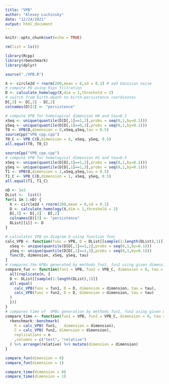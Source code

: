 ```yaml
---
title: "VPB"
author: "Alexey Luchinsky"
date: "12/24/2021"
output: html_document
---
```


```r
knitr::opts_chunk$set(echo = TRUE)
```

```r
rm(list = ls())
```


```r
library(Rcpp)
library(rbenchmark)
library(dplyr)
```

```r
source("./VPB.R")
```



```r
X <- circle2d + rnorm(200,mean = 0,sd = 0.1) # add Gaussian noise  
# compute PD using Rips filtration
D <- calculate_homology(X,dim = 1,threshold = 2) 
# switch from birth-death to birth-persistence coordinates
D[,3] <- D[,3] - D[,2] 
colnames(D)[3] <- "persistence"
```


```r
# compute VPB for homological dimension H0 and tau=0.5
xSeq <- unique(quantile(D[D[,1]==1,2],probs = seq(0,1,by=0.1)))
ySeq <- unique(quantile(D[D[,1]==0,3],probs = seq(0,1,by=0.1))) 
T0 <- VPB(D,dimension = 0,xSeq,ySeq,tau = 0.5)
sourceCpp("VPB_cpp.cpp")
T0_C <- VPB_C(D,dimension = 0, xSeq, ySeq, 0.5)
all.equal(T0, T0_C)
```


```r
sourceCpp("VPB_cpp.cpp")
# compute VPB for homological dimension H1 and tau=0.5
xSeq <- unique(quantile(D[D[,1]==1,2],probs = seq(0,1,by=0.1)))
ySeq <- unique(quantile(D[D[,1]==1,3],probs = seq(0,1,by=0.1)))
T1 <- VPB(D,dimension = 1,xSeq,ySeq,tau = 0.5) 
T1_C <- VPB_C(D,dimension = 1, xSeq, ySeq, 0.5)
all.equal(T1, T1_C)
```

```r
nD <- 1e3
DList <-  list()
for(i in 1:nD) {
  X <- circle2d + rnorm(200,mean = 0,sd = 0.1)
  D <- calculate_homology(X,dim = 1,threshold = 2)
  D[,3] <- D[,3] - D[,2] 
  colnames(D)[3] <- "persistence"
  DList[[i]] <- D
}
```


```r
# calculates VPB on diagram D using function func
calc_VPB <- function(func = VPB, D = DList[[sample(1:length(DList),1)]], dimension = 0, tau = runif(1)) {
  xSeq <- unique(quantile(D[D[,1]==1,2],probs = seq(0,1,by=0.1)))
  ySeq <- unique(quantile(D[D[,1]==1,3],probs = seq(0,1,by=0.1)))
  func(D, dimension, xSeq, ySeq, tau)
}
# compares the VPBs generated by methods fun1, fun2 using given dimension, tau
compare_fun <- function(fun1 = VPB, fun2 = VPB_C, dimension = 0, tau = runif(1), n=1e2) {
  all(replicate(n, {
  D <- DList[[sample(1:length(DList),1)]]
  all.equal(
    calc_VPB(func = fun1, D = D, dimension = dimension, tau = tau),
    calc_VPB(func = fun2, D = D, dimension = dimension, tau = tau)
  )
  }))
}
# compares time of  VPBs generation by methods fun1, fun2 using given dimension, tau
compare_time <- function(fun1 = VPB, fun2 = VPB_C, dimension = 0, tau = runif(1), n=1e3) {
  rbenchmark::benchmark(
    R = calc_VPB( fun1,   dimension = dimension),
    C = calc_VPB( fun2, dimension = dimension),
    replications = n
    ,columns = c("test", "relative")
  ) %>% arrange(relative) %>% mutate(dimension = dimension)
}
```

```r
compare_fun(dimension = 0)
compare_fun(dimension = 1)
```

```r
compare_time(dimension = 0)
compare_time(dimension = 1)
```


